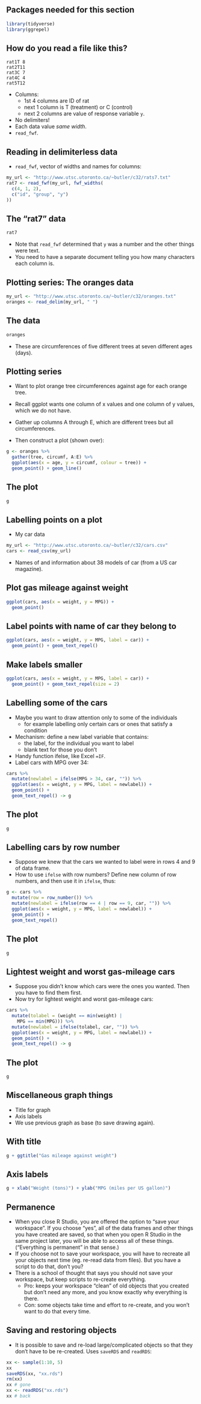 ## Packages needed for this section

```r
library(tidyverse)
library(ggrepel)
```


## How do you read a file like this?

```
rat1T 8
rat2T11
rat3C 7
rat4C 4
rat5T12
```

- Columns:
  - 1st 4 columns are ID of rat
  - next 1 column is T (treatment) or C (control)
  - next 2 columns are value of response variable `y`.
- No delimiters!
- Each data value *same width*.
- `read_fwf`.

## Reading in delimiterless data
- `read_fwf`, vector of widths and names for columns:
```r
my_url <- "http://www.utsc.utoronto.ca/~butler/c32/rats7.txt"
rat7 <- read_fwf(my_url, fwf_widths(
  c(4, 1, 2),
  c("id", "group", "y")
))
```

## The “rat7” data

```r
rat7
```

- Note that `read_fwf` determined that `y` was a
number and the other things were text.
- You need to have a separate document telling you how many
characters each column is.

## Plotting series: The oranges data

```r
my_url <- "http://www.utsc.utoronto.ca/~butler/c32/oranges.txt"
oranges <- read_delim(my_url, " ")
```

## The data

```r
oranges
```

- These are circumferences of five different trees at seven different ages (days).

## Plotting series

- Want to plot orange tree circumferences against age for each orange tree.
- Recall ggplot wants one column of x values and one column of y
values, which we do not have.

- Gather up columns A through E, which are different trees but all
circumferences.
- Then construct a plot (shown over):
```r
g <- oranges %>%
  gather(tree, circumf, A:E) %>%
  ggplot(aes(x = age, y = circumf, colour = tree)) +
  geom_point() + geom_line()
```

## The plot

```r
g
```

## Labelling points on a plot

- My car data

```r
my_url <- "http://www.utsc.utoronto.ca/~butler/c32/cars.csv"
cars <- read_csv(my_url)
```

- Names of and information about 38 models of car (from a US car
magazine).

## Plot gas mileage against weight

```r
ggplot(cars, aes(x = weight, y = MPG)) +
  geom_point()
```

## Label points with name of car they belong to

```r
ggplot(cars, aes(x = weight, y = MPG, label = car)) +
  geom_point() + geom_text_repel()
```

## Make labels smaller

```r
ggplot(cars, aes(x = weight, y = MPG, label = car)) +
  geom_point() + geom_text_repel(size = 2)
```

## Labelling some of the cars
- Maybe you want to draw attention only to some of the individuals
  - for example labelling only certain cars or ones that satisfy a condition
- Mechanism: define a new label variable that contains:
  - the label, for the individual you want to label
  - blank text for those you don’t
- Handy function ifelse, like Excel `=IF`.
- Label cars with MPG over 34: 
```r
cars %>%
  mutate(newlabel = ifelse(MPG > 34, car, "")) %>%
  ggplot(aes(x = weight, y = MPG, label = newlabel)) +
  geom_point() +
  geom_text_repel() -> g
```

## The plot

```r
g
```

## Labelling cars by row number
- Suppose we knew that the cars we wanted to label were in rows 4 and
9 of data frame.
- How to use `ifelse` with row numbers? Define new column of row
numbers, and then use it in `ifelse`, thus: 
```r
g <- cars %>%
  mutate(row = row_number()) %>%
  mutate(newlabel = ifelse(row == 4 | row == 9, car, "")) %>%
  ggplot(aes(x = weight, y = MPG, label = newlabel)) +
  geom_point() +
  geom_text_repel()
```

## The plot

```r
g
```


## Lightest weight and worst gas-mileage cars
- Suppose you didn’t know which cars were the ones you wanted. Then
you have to find them first.
- Now try for lightest weight and worst gas-mileage cars: 
```r
cars %>%
  mutate(tolabel = (weight == min(weight) |
    MPG == min(MPG))) %>%
  mutate(newlabel = ifelse(tolabel, car, "")) %>%
  ggplot(aes(x = weight, y = MPG, label = newlabel)) +
  geom_point() +
  geom_text_repel() -> g
```

## The plot

```r
g
```

## Miscellaneous graph things
- Title for graph
- Axis labels
- We use previous graph as base (to save drawing again).

## With title
```r
g + ggtitle("Gas mileage against weight")
```

## Axis labels

```r
g + xlab("Weight (tons)") + ylab("MPG (miles per US gallon)")
```

## Permanence
- When you close R Studio, you are offered the option to “save your
workspace”. If you choose “yes”, all of the data frames and other
things you have created are saved, so that when you open R Studio in
the same project later, you will be able to access all of these things.
(“Everything is permanent” in that sense.)
- If you choose not to save your workspace, you will have to recreate all
your objects next time (eg. re-read data from files). But you have a
script to do that, don’t you?
- There is a school of thought that says you should not save your
workspace, but keep scripts to re-create everything.
  - Pro: keeps your workspace “clean” of old objects that you created but
don’t need any more, and you know exactly why everything is there.
  - Con: some objects take time and effort to re-create, and you won’t
want to do that every time.

## Saving and restoring objects 

- It is possible to save and re-load large/complicated
objects so that they don’t have to be re-created. Uses `saveRDS` and `readRDS`:

```r
xx <- sample(1:10, 5)
xx
saveRDS(xx, "xx.rds")
rm(xx)
xx # gone
xx <- readRDS("xx.rds")
xx # back
```


